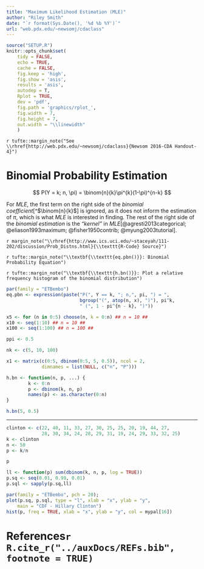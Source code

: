 ```yaml
---
title: "Maximum Likelihood Estimation (MLE)"
author: "Riley Smith"
date: "`r format(Sys.Date(), '%d %b %Y')`"
url: "web.pdx.edu/~newsomj/cdaclass"
---
```


```r
source("SETUP.R")
knitr::opts_chunk$set(
    tidy = FALSE,
    echo = TRUE,
    cache = FALSE,
    fig.keep = 'high',
    fig.show = 'asis',
    results = 'asis',
    autodep = T,
    Rplot = TRUE,
    dev = 'pdf',
    fig.path = 'graphics/rplot_',
    fig.width = 7,
    fig.height = 7,
    out.width = "\\linewidth"
    )
```

`r tufte::margin_note("See \\rhref{http://web.pdx.edu/~newsomj/cdaclass}{Newsom 2016-CDA Handout-4}")`

# Binomial Probability Estimation

$$ P(Y = k; n, \pi) = \binom{n}{k}\pi^{k}(1-\pi)^{n-k} $$

For _MLE_, the first term on the right side of the _binomial coefficient_[^$\binom{n}{k}$] is ignored, as it does not inform the estimation of $\pi$, which is what _MLE_ is interested in finding. The rest of the right side of the _binomial estimation_ is the _"kernel"_ in _MLE_[@agresti2013categorical; @eliason1993maximum; @fisher1950contrib; @myung2003tutorial].

`r margin_note("\\rhref{http://www.ics.uci.edu/~staceyah/111-202/discussion/Prob_Distns.html}{\\texttt{R-Code} Source}")`


`r tufte::margin_note("\\textbf{\\texttt{eq.pbn()}}: Binomial Probability Equation")`

`r tufte::margin_note("\\textbf{\\texttt{h.bn()}}: Plot a relative frequency histogram of the binomial distribution")`

```r
par(family = "ETBembo")
eq.pbn <- expression(paste("P(", Y == k, "; n,", pi, ") = ",
                           bgroup("(", atop(n, x), ")"), pi^k, 
                           " (", 1 - pi^{n - k}, ")"))

x5 <- for (n in 0:5) choose(n, k = 0:n) ## n = 10 ##
x10 <- seq(1:10) ## n = 10 ##
x100 <- seq(1:100) ## n = 100 ##

ppi <- 0.5

nk <- c(5, 10, 100)

x1 <- matrix(c(0:5, dbinom(0:5, 5, 0.5)), ncol = 2,
             dimnames = list(NULL, c("n", "P")))

h.bn <- function(n, p, ...) {
        k <- 0:n
        p <- dbinom(k, n, p)
        names(p) <- as.character(0:n)
}

h.bn(5, 0.5)

```

-----

```r
clinton <- c(22, 40, 11, 33, 27, 30, 25, 25, 20, 19, 44, 27, 
             28, 30, 34, 24, 28, 29, 31, 19, 24, 29, 33, 32, 25)
k <- clinton
n <- 50
p <- k/n

p

ll <- function(p) sum(dbinom(k, n, p, log = TRUE))
p.sq <- seq(0.01, 0.99, 0.01)
p.sql <- sapply(p.sq,ll)

par(family = "ETBembo", pch = 20);
plot(p.sq, p.sql, type = "l", xlab = "x", ylab = "y",
    main = "CDF - Hillary Clinton")
hist(p, freq = TRUE, xlab = "x", ylab = "y", col = mypal[16])
```

\newpage
# References`r R.cite_r("../auxDocs/REFs.bib", footnote = TRUE)`
